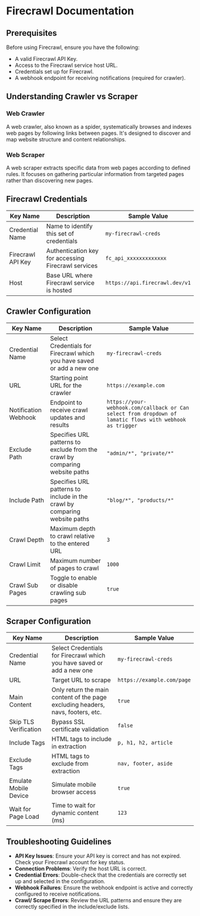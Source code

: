 # Firecrawl Documentation

## Prerequisites

Before using Firecrawl, ensure you have the following:

- A valid Firecrawl API Key.
- Access to the Firecrawl service host URL.
- Credentials set up for Firecrawl.
- A webhook endpoint for receiving notifications (required for crawler).

## Understanding Crawler vs Scraper

### Web Crawler

A web crawler, also known as a spider, systematically browses and indexes web pages by following links between pages. It's designed to discover and map website structure and content relationships.

### Web Scraper

A web scraper extracts specific data from web pages according to defined rules. It focuses on gathering particular information from targeted pages rather than discovering new pages.

## Firecrawl Credentials

| Key Name          | Description                                         | Sample Value                   |
| ----------------- | --------------------------------------------------- | ------------------------------ |
| Credential Name   | Name to identify this set of credentials            | `my-firecrawl-creds`           |
| Firecrawl API Key | Authentication key for accessing Firecrawl services | `fc_api_xxxxxxxxxxxxx`         |
| Host              | Base URL where Firecrawl service is hosted          | `https://api.firecrawl.dev/v1` |

## Crawler Configuration

| Key Name             | Description                                                                 | Sample Value                                                                                             |
| -------------------- | --------------------------------------------------------------------------- | -------------------------------------------------------------------------------------------------------- |
| Credential Name      | Select Credentials for Firecrawl which you have saved or add a new one      | `my-firecrawl-creds`                                                                                     |
| URL                  | Starting point URL for the crawler                                          | `https://example.com`                                                                                    |
| Notification Webhook | Endpoint to receive crawl updates and results                               | `https://your-webhook.com/callback or Can select from dropdown of lamatic flows with webhook as trigger` |
| Exclude Path         | Specifies URL patterns to exclude from the crawl by comparing website paths | `"admin/*", "private/*"`                                                                                 |
| Include Path         | Specifies URL patterns to include in the crawl by comparing website paths   | `"blog/*", "products/*"`                                                                                 |
| Crawl Depth          | Maximum depth to crawl relative to the entered URL                          | `3`                                                                                                      |
| Crawl Limit          | Maximum number of pages to crawl                                            | `1000`                                                                                                   |
| Crawl Sub Pages      | Toggle to enable or disable crawling sub pages                              | `true`                                                                                                   |

## Scraper Configuration

| Key Name              | Description                                                                     | Sample Value               |
| --------------------- | ------------------------------------------------------------------------------- | -------------------------- |
| Credential Name       | Select Credentials for Firecrawl which you have saved or add a new one          | `my-firecrawl-creds`       |
| URL                   | Target URL to scrape                                                            | `https://example.com/page` |
| Main Content          | Only return the main content of the page excluding headers, navs, footers, etc. | `true`                     |
| Skip TLS Verification | Bypass SSL certificate validation                                               | `false`                    |
| Include Tags          | HTML tags to include in extraction                                              | `p, h1, h2, article`       |
| Exclude Tags          | HTML tags to exclude from extraction                                            | `nav, footer, aside`       |
| Emulate Mobile Device | Simulate mobile browser access                                                  | `true`                     |
| Wait for Page Load    | Time to wait for dynamic content (ms)                                           | `123`                      |

## Troubleshooting Guidelines

- **API Key Issues**: Ensure your API key is correct and has not expired. Check your Firecrawl account for key status.
- **Connection Problems**: Verify the host URL is correct.
- **Credential Errors**: Double-check that the credentials are correctly set up and selected in the configuration.
- **Webhook Failures**: Ensure the webhook endpoint is active and correctly configured to receive notifications.
- **Crawl/ Scrape Errors**: Review the URL patterns and ensure they are correctly specified in the include/exclude lists.
